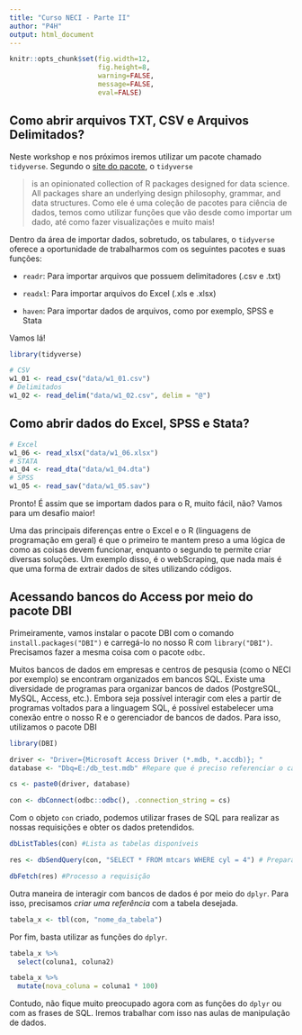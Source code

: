 ```yaml
---
title: "Curso NECI - Parte II"
author: "P4H"
output: html_document
---
```


```r
knitr::opts_chunk$set(fig.width=12,
                      fig.height=8,
                      warning=FALSE,
                      message=FALSE,
                      eval=FALSE)
```

## Como abrir arquivos TXT, CSV e Arquivos Delimitados?

Neste workshop e nos próximos iremos utilizar um pacote chamado `tidyverse`. Segundo o [site do pacote](https://www.tidyverse.org/packages/), o `tidyverse`

> is an opinionated collection of R packages designed for data science. All packages share an underlying design philosophy, grammar, and data structures.
Como ele é uma coleção de pacotes para ciência de dados, temos como utilizar funções que vão desde como importar um dado, até como fazer visualizações e muito mais!

Dentro da área de importar dados, sobretudo, os tabulares, o `tidyverse` oferece a oportunidade de trabalharmos com os seguintes pacotes e suas funções:

- `readr`: Para importar arquivos que possuem delimitadores (.csv e .txt)

- `readxl`: Para importar arquivos do Excel (.xls e .xlsx)

- `haven`: Para importar dados de arquivos, como por exemplo, SPSS e Stata

Vamos lá!

```r
library(tidyverse)
```

```r
# CSV
w1_01 <- read_csv("data/w1_01.csv")
# Delimitados
w1_02 <- read_delim("data/w1_02.csv", delim = "@")
```

## Como abrir dados do Excel, SPSS e Stata?

```r
# Excel
w1_06 <- read_xlsx("data/w1_06.xlsx")
# STATA
w1_04 <- read_dta("data/w1_04.dta")
# SPSS
w1_05 <- read_sav("data/w1_05.sav")
```

Pronto! É assim que se importam dados para o R, muito fácil, não? Vamos para um desafio maior!

Uma das principais diferenças entre o Excel e o R (linguagens de programação em geral) é que o primeiro te mantem preso a uma lógica de como as coisas devem funcionar, enquanto o segundo te permite criar diversas soluções. Um exemplo disso, é o webScraping, que nada mais é que uma forma de extrair dados de sites utilizando códigos.

## Acessando bancos do Access por meio do pacote DBI

Primeiramente, vamos instalar o pacote DBI com o comando `install.packages("DBI")` e carregá-lo no nosso R com `library("DBI")`. Precisamos fazer a mesma coisa com o pacote `odbc`.

Muitos bancos de dados em empresas e centros de pesqusia (como o NECI por exemplo) se encontram organizados em bancos SQL. Existe uma diversidade de programas para organizar bancos de dados (PostgreSQL, MySQL, Access, etc.). Embora seja possível interagir com eles a partir de programas voltados para a linguagem SQL, é possível estabelecer uma conexão entre o nosso R e o gerenciador de bancos de dados. Para isso, utilizamos o pacote DBI

```r
library(DBI)

driver <- "Driver={Microsoft Access Driver (*.mdb, *.accdb)}; "
database <- "Dbq=E:/db_test.mdb" #Repare que é preciso referenciar o caminho do seu banco de dados.

cs <- paste0(driver, database)

con <- dbConnect(odbc::odbc(), .connection_string = cs)
```

Com o objeto `con` criado, podemos utilizar frases de SQL para realizar as nossas requisições e obter os dados pretendidos.

```r
dbListTables(con) #Lista as tabelas disponíveis

res <- dbSendQuery(con, "SELECT * FROM mtcars WHERE cyl = 4") # Prepara a requisição

dbFetch(res) #Processo a requisição
```


Outra maneira de interagir com bancos de dados é por meio do `dplyr`. Para isso, precisamos _criar uma referência_ com a tabela desejada.

```r
tabela_x <- tbl(con, "nome_da_tabela")
```

Por fim, basta utilizar as funções do `dplyr`.

```r
tabela_x %>% 
  select(coluna1, coluna2)

tabela_x %>% 
  mutate(nova_coluna = coluna1 * 100)
```

Contudo, não fique muito preocupado agora com as funções do `dplyr` ou com as frases de SQL. Iremos trabalhar com isso nas aulas de manipulação de dados.

